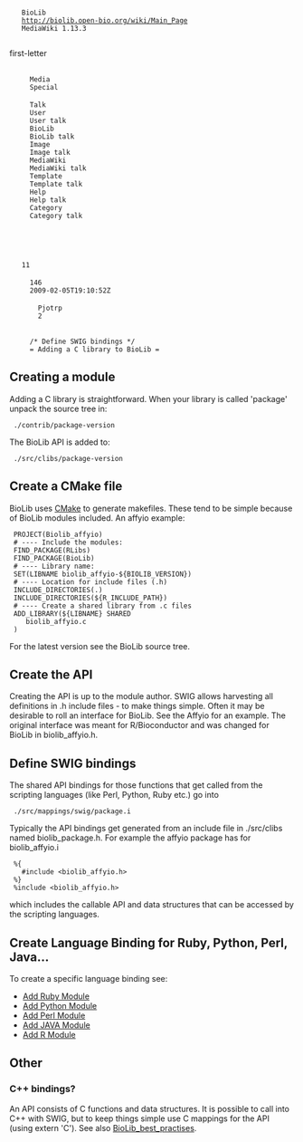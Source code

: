 <mediawiki xmlns="http://www.mediawiki.org/xml/export-0.3/" xmlns:xsi="http://www.w3.org/2001/XMLSchema-instance" xsi:schemaLocation="http://www.mediawiki.org/xml/export-0.3/ http://www.mediawiki.org/xml/export-0.3.xsd" version="0.3" xml:lang="en">
  <siteinfo>
    <sitename>BioLib</sitename>
    <base>http://biolib.open-bio.org/wiki/Main_Page</base>
    <generator>MediaWiki 1.13.3</generator>
    <case>first-letter</case>
      <namespaces>
      <namespace key="-2">Media</namespace>
      <namespace key="-1">Special</namespace>
      <namespace key="0" />
      <namespace key="1">Talk</namespace>
      <namespace key="2">User</namespace>
      <namespace key="3">User talk</namespace>
      <namespace key="4">BioLib</namespace>
      <namespace key="5">BioLib talk</namespace>
      <namespace key="6">Image</namespace>
      <namespace key="7">Image talk</namespace>
      <namespace key="8">MediaWiki</namespace>
      <namespace key="9">MediaWiki talk</namespace>
      <namespace key="10">Template</namespace>
      <namespace key="11">Template talk</namespace>
      <namespace key="12">Help</namespace>
      <namespace key="13">Help talk</namespace>
      <namespace key="14">Category</namespace>
      <namespace key="15">Category talk</namespace>
    </namespaces>
  </siteinfo>
  <page>
    <title>Add C Library</title>
    <id>11</id>
    <revision>
      <id>146</id>
      <timestamp>2009-02-05T19:10:52Z</timestamp>
      <contributor>
        <username>Pjotrp</username>
        <id>2</id>
      </contributor>
      <minor/>
      <comment>/* Define SWIG bindings */</comment>
      <text xml:space="preserve">= Adding a C library to BioLib =

== Creating a module ==

Adding a C library is straightforward. When your library is called
'package' unpack the source tree in:
  
  ./contrib/package-version

The BioLib API is added to:

  ./src/clibs/package-version

== Create a CMake file ==

BioLib uses [[CMake]] to generate makefiles. These tend to be simple because of BioLib modules included. An affyio example:

  PROJECT(Biolib_affyio)
  # ---- Include the modules:
  FIND_PACKAGE(RLibs)
  FIND_PACKAGE(BioLib)
  # ---- Library name:
  SET(LIBNAME biolib_affyio-${BIOLIB_VERSION})
  # ---- Location for include files (.h)
  INCLUDE_DIRECTORIES(.)
  INCLUDE_DIRECTORIES(${R_INCLUDE_PATH})
  # ---- Create a shared library from .c files
  ADD_LIBRARY(${LIBNAME} SHARED
     biolib_affyio.c 
  )

For the latest version see the BioLib source tree.

== Create the API ==

Creating the API is up to the module author. SWIG allows harvesting all definitions in .h include files - to make things simple. Often it may be desirable to roll an interface for BioLib. See the Affyio for an example. The original interface was meant for R/Bioconductor and was changed for BioLib in biolib_affyio.h.


== Define SWIG bindings ==

The shared API bindings for those functions that get called from the scripting
languages (like Perl, Python, Ruby etc.) go into

  ./src/mappings/swig/package.i

Typically the API bindings get generated from an include file in
./src/clibs named biolib_package.h. For example the affyio package has
for biolib_affyio.i

  %{
    #include &lt;biolib_affyio.h&gt;
  %}
  %include &lt;biolib_affyio.h&gt;

which includes the callable API and data structures that can be
accessed by the scripting languages.

== Create Language Binding for Ruby, Python, Perl, Java... ==

To create a specific language binding see:

* [[Add Ruby Module]]
* [[Add Python Module]]
* [[Add Perl Module]]
* [[Add JAVA Module]]
* [[Add R Module]]

== Other ==

=== C++ bindings? ===

An API consists of C functions and data structures. It is possible to
call into C++ with SWIG, but to keep things simple use C mappings for 
the API (using extern 'C'). See also [[BioLib_best_practises]].</text>
    </revision>
  </page>
</mediawiki>

